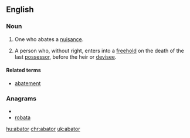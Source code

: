 ==English==

===Noun===
{{en-noun}}

# {{legal}} One who abates a [[nuisance]].
# {{legal}} A person who, without right, enters into a [[freehold]] on the death of the last [[possessor]], before the heir or [[devisee]].

====Related terms====
* [[abatement]]

{{1913}}

===Anagrams===
* {{alphagram|aabort}}
* [[robata#English|robata]]


[[hu:abator]]
[[chr:abator]]
[[uk:abator]]